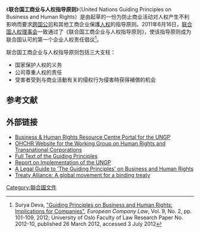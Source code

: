 《'''联合国工商业与人权指导原则'''》（United Nations Guiding Principles on Business and Human Rights）是由{{link-en|聯合國秘书长特别代表|Special Representative of the Secretary-General}}{{link-en|约翰·鲁吉|John Ruggie}}起草的一份为防止商业活动对人权产生不利影响而要求[[跨国公司|跨国公司]]和其他工商企业保護[[人权|人权]]的指导原则。2011年6月16日，[[联合国人权理事会|联合国人权理事会]]一致通过了《联合国工商企业与人权指导原则》，使该指导原则成为联合国认可的第一个企业人权责任倡议<ref name="Deva">Surya Deva, [https://ssrn.com/abstract=2028785 "Guiding Principles on Business and Human Rights: Implications for Companies"], ''European Company Law'', Vol. 9, No. 2, pp. 101-109, 2012; University of Oslo Faculty of Law Research Paper No. 2012-10, published 26 March 2012, accessed 3 July 2012</ref>。

联合国工商企业与人权指导原则包括三大支柱：

* 国家保护人权的义务
* 公司尊重人权的责任
* 受害者受到与商业活動有关的侵权行为侵害時获得補償的机会

==参考文献==
{{reflist}}

==外部链接==
* [http://business-humanrights.org/en/un-guiding-principles Business & Human Rights Resource Centre Portal for the UNGP] {{Wayback|url=http://business-humanrights.org/en/un-guiding-principles |date=20141018061828 }}
* [http://www.ohchr.org/EN/Issues/Business/Pages/BusinessIndex.aspx OHCHR Website for the Working Group on Human Rights and Transnational Corporations] {{Wayback|url=http://www.ohchr.org/EN/Issues/Business/Pages/BusinessIndex.aspx |date=20210502111922 }}
* [https://www.ohchr.org/documents/publications/GuidingprinciplesBusinesshr_en.pdf Full Text of the Guiding Principles] {{Wayback|url=https://www.ohchr.org/documents/publications/GuidingprinciplesBusinesshr_en.pdf |date=20120518031010 }}
* [http://www.business-humanrights.org/media/documents/applications-of-framework-jun-2011.pdf Report on Implementation of the UNGP] {{Wayback|url=http://www.business-humanrights.org/media/documents/applications-of-framework-jun-2011.pdf |date=20131106080407 }}
*[http://a4id.org/sites/default/files/user/Microsoft%20Word%20-%20Legal%20Guide%20-%20John%20Ruggies%20Guiding%20Principles.pdf A Legal Guide to 'The Guiding Principles' on Business and Human Rights] {{Wayback|url=http://a4id.org/sites/default/files/user/Microsoft%20Word%20-%20Legal%20Guide%20-%20John%20Ruggies%20Guiding%20Principles.pdf |date=20131106005914 }}
* [http://treatymovement.com/ Treaty Alliance: A global movement for a binding treaty] {{Wayback|url=http://treatymovement.com/ |date=20210505181037 }}

[[Category:聯合國文件|Category:聯合國文件]]